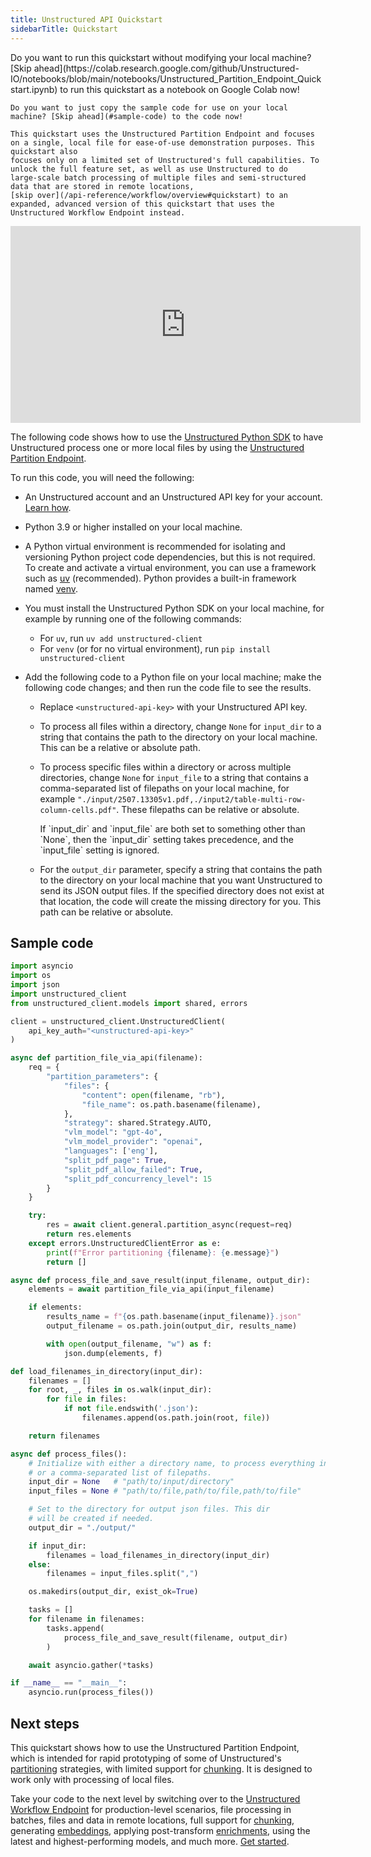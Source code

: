 ```yaml
---
title: Unstructured API Quickstart
sidebarTitle: Quickstart
---
```


<Tip>
    Do you want to run this quickstart without modifying your local machine? 
    [Skip ahead](https://colab.research.google.com/github/Unstructured-IO/notebooks/blob/main/notebooks/Unstructured_Partition_Endpoint_Quickstart.ipynb) to run this quickstart as a notebook on Google Colab now!

    Do you want to just copy the sample code for use on your local machine? [Skip ahead](#sample-code) to the code now!

    This quickstart uses the Unstructured Partition Endpoint and focuses on a single, local file for ease-of-use demonstration purposes. This quickstart also 
    focuses only on a limited set of Unstructured's full capabilities. To unlock the full feature set, as well as use Unstructured to do 
    large-scale batch processing of multiple files and semi-structured data that are stored in remote locations, 
    [skip over](/api-reference/workflow/overview#quickstart) to an expanded, advanced version of this quickstart that uses the 
    Unstructured Workflow Endpoint instead.
</Tip>

<iframe
  width="560"
  height="315"
  src="https://www.youtube.com/embed/0EogKNU_BPU"
  title="YouTube video player"
  frameborder="0"
  allow="accelerometer; autoplay; clipboard-write; encrypted-media; gyroscope; picture-in-picture"
  allowfullscreen
></iframe>

The following code shows how to use the [Unstructured Python SDK](/api-reference/partition/sdk-python) 
to have Unstructured process one or more local files by using 
the [Unstructured Partition Endpoint](/api-reference/partition/overview). 

To run this code, you will need the following:

- An Unstructured account and an Unstructured API key for your account. [Learn how](/api-reference/partition/overview#get-started).
- Python 3.9 or higher installed on your local machine.
- A Python virtual environment is recommended for isolating and versioning Python project code dependencies, but this is not required. 
  To create and activate a virtual environment, you can use a framework such as 
  [uv](https://docs.astral.sh/uv/) (recommended). Python provides a built-in framework named 
  [venv](https://docs.python.org/3/library/venv.html).
- You must install the Unstructured Python SDK on your local machine, for example by running one of the 
  following commands:

  - For `uv`, run `uv add unstructured-client`
  - For `venv` (or for no virtual environment), run `pip install unstructured-client`

- Add the following code to a Python file on your local machine; make the following code changes; and then run the code file to see the results.

  - Replace `<unstructured-api-key>` with your Unstructured API key. 
  - To process all files within a directory, change `None` for `input_dir` to a string that contains the path to the directory on your local machine. This can be a relative or absolute path.
  - To process specific files within a directory or across multiple directories, change `None` for `input_file` to a string that contains 
    a comma-separated list of filepaths on your local machine, for example `"./input/2507.13305v1.pdf,./input2/table-multi-row-column-cells.pdf"`. These filepaths 
    can be relative or absolute.

    <Note>
        If `input_dir` and `input_file` are both set to something other than `None`, then the `input_dir` setting takes precedence, and the `input_file` setting is ignored.
    </Note>

  - For the `output_dir` parameter, specify a string that contains the path to the directory on your local machine that you want Unstructured to send its JSON output files. If the specified directory does not exist at that location, the code will create the missing directory for you. This path can be relative or absolute.
    
## Sample code

```python Python SDK
import asyncio
import os
import json
import unstructured_client
from unstructured_client.models import shared, errors

client = unstructured_client.UnstructuredClient(
    api_key_auth="<unstructured-api-key>"
)

async def partition_file_via_api(filename):
    req = {
        "partition_parameters": {
            "files": {
                "content": open(filename, "rb"),
                "file_name": os.path.basename(filename),
            },
            "strategy": shared.Strategy.AUTO,
            "vlm_model": "gpt-4o",
            "vlm_model_provider": "openai",
            "languages": ['eng'],
            "split_pdf_page": True, 
            "split_pdf_allow_failed": True,
            "split_pdf_concurrency_level": 15
        }
    }

    try:
        res = await client.general.partition_async(request=req)
        return res.elements
    except errors.UnstructuredClientError as e:
        print(f"Error partitioning {filename}: {e.message}")
        return []

async def process_file_and_save_result(input_filename, output_dir):
    elements = await partition_file_via_api(input_filename)

    if elements:
        results_name = f"{os.path.basename(input_filename)}.json"
        output_filename = os.path.join(output_dir, results_name)

        with open(output_filename, "w") as f:
            json.dump(elements, f)

def load_filenames_in_directory(input_dir):
    filenames = []
    for root, _, files in os.walk(input_dir):
        for file in files:
            if not file.endswith('.json'):
                filenames.append(os.path.join(root, file))

    return filenames

async def process_files():
    # Initialize with either a directory name, to process everything in the dir,
    # or a comma-separated list of filepaths.
    input_dir = None   # "path/to/input/directory"
    input_files = None # "path/to/file,path/to/file,path/to/file"

    # Set to the directory for output json files. This dir 
    # will be created if needed.
    output_dir = "./output/"

    if input_dir:
        filenames = load_filenames_in_directory(input_dir)
    else:
        filenames = input_files.split(",")

    os.makedirs(output_dir, exist_ok=True)

    tasks = []
    for filename in filenames:
        tasks.append(
            process_file_and_save_result(filename, output_dir)
        )

    await asyncio.gather(*tasks)

if __name__ == "__main__":
    asyncio.run(process_files())
```

## Next steps

This quickstart shows how to use the Unstructured Partition Endpoint, which is intended for rapid prototyping of 
some of Unstructured's [partitioning](/api-reference/partition/partitioning) strategies, with limited support for [chunking](/api-reference/partition/chunking). 
It is designed to work only with processing of local files.

Take your code to the next level by switching over to the [Unstructured Workflow Endpoint](/api-reference/workflow/overview) 
for production-level scenarios, file processing in batches, files and data in remote locations, full support for [chunking](/ui/chunking), 
generating [embeddings](/ui/embedding), applying post-transform [enrichments](/ui/enriching/overview), 
using the latest and highest-performing models, and much more. 
[Get started](/api-reference/workflow/overview).